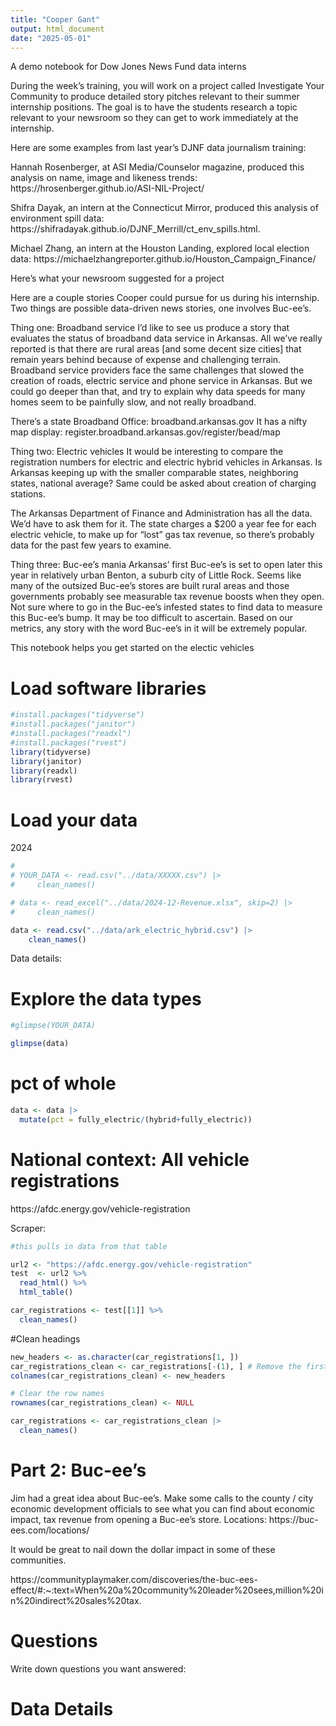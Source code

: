 ```yaml
---
title: "Cooper Gant"
output: html_document
date: "2025-05-01"
---
```


A demo notebook for Dow Jones News Fund data interns

During the week’s training, you will work on a project called Investigate Your Community to produce detailed story pitches relevant to their summer internship positions. The goal is to have the students research a topic relevant to your newsroom so they can get to work immediately at the internship. 

Here are some examples from last year’s DJNF data journalism training:

Hannah Rosenberger, at ASI Media/Counselor magazine, produced this analysis on name, image and likeness trends: https://hrosenberger.github.io/ASI-NIL-Project/

Shifra Dayak, an intern at the Connecticut Mirror, produced this analysis of environment spill data: https://shifradayak.github.io/DJNF_Merrill/ct_env_spills.html.

Michael Zhang, an intern at the Houston Landing, explored local election data: https://michaelzhangreporter.github.io/Houston_Campaign_Finance/


Here's what your newsroom suggested for a project

Here are a couple stories Cooper could pursue for us during his internship.
Two things are possible data-driven news stories, one involves Buc-ee's.

Thing one: Broadband service 
I'd like to see us produce a story that evaluates the status of broadband data service in Arkansas.
All we've really reported is that there are rural areas [and some decent size cities] that remain years behind because of expense and challenging terrain.
Broadband service providers face the same challenges that slowed the creation of roads, electric service and phone service in Arkansas.
But we could go deeper than that, and try to explain why data speeds for many homes seem to be painfully slow, and not really broadband.

There's a state Broadband Office: broadband.arkansas.gov
It has a nifty map display: register.broadband.arkansas.gov/register/bead/map

Thing two: Electric vehicles
It would be interesting to compare the registration numbers for electric and electric hybrid vehicles in Arkansas.
Is Arkansas keeping up with the smaller comparable states, neighboring states, national average?
Same could be asked about creation of charging stations.

The Arkansas Department of Finance and Administration has all the data. We'd have to ask them for it.
The state charges a $200 a year fee for each electric vehicle, to make up for "lost" gas tax revenue, so there's probably data for the past few years to examine.

Thing three: Buc-ee's mania
Arkansas' first Buc-ee's is set to open later this year in relatively urban Benton, a suburb city of Little Rock.
Seems like many of the outsized Buc-ee's stores are built rural areas and those governments probably see measurable tax revenue boosts when they open.
Not sure where to go in the Buc-ee's infested states to find data to measure this Buc-ee's bump.
It may be too difficult to ascertain. 
Based on our metrics, any story with the word Buc-ee's in it will be extremely popular.



This notebook helps you get started on the electic vehicles

# Load software libraries
```r
#install.packages("tidyverse")
#install.packages("janitor")
#install.packages("readxl")
#install.packages("rvest")
library(tidyverse)
library(janitor)
library(readxl)
library(rvest)

```


# Load your data

2024

```r

# 
# YOUR_DATA <- read.csv("../data/XXXXX.csv") |> 
#     clean_names()

# data <- read_excel("../data/2024-12-Revenue.xlsx", skip=2) |> 
#     clean_names()

data <- read.csv("../data/ark_electric_hybrid.csv") |> 
    clean_names()


```

Data details:


# Explore the data types
```r

#glimpse(YOUR_DATA)

glimpse(data)

```
# pct of whole
```r
data <- data |> 
  mutate(pct = fully_electric/(hybrid+fully_electric))
```


# National context: All vehicle registrations
https://afdc.energy.gov/vehicle-registration

Scraper:

```r
#this pulls in data from that table

url2 <- "https://afdc.energy.gov/vehicle-registration"
test  <- url2 %>%
  read_html() %>%
  html_table() 

car_registrations <- test[[1]] %>%
  clean_names() 

```


#Clean headings
```r
new_headers <- as.character(car_registrations[1, ])
car_registrations_clean <- car_registrations[-(1), ] # Remove the first two rows
colnames(car_registrations_clean) <- new_headers

# Clear the row names
rownames(car_registrations_clean) <- NULL

car_registrations <- car_registrations_clean |> 
  clean_names()


```


# Part 2: Buc-ee's

Jim had a great idea about Buc-ee's. Make some calls to the county / city economic development officials to see what you can find about economic impact, tax revenue from opening a Buc-ee's store. Locations: https://buc-ees.com/locations/

It would be great to nail down the dollar impact in some of these communities.

https://communityplaymaker.com/discoveries/the-buc-ees-effect/#:~:text=When%20a%20community%20leader%20sees,million%20in%20indirect%20sales%20tax.



# Questions 

Write down questions you want answered:



# Data Details



